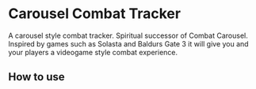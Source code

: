 
# Carousel Combat Tracker
<ModuleInfo/>
A carousel style combat tracker. Spiritual successor of Combat Carousel. Inspired by games such as Solasta and Baldurs Gate 3 it will give you and your players a videogame style combat experience.

## How to use


